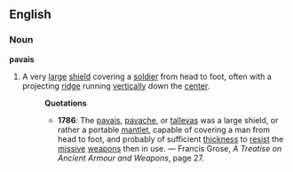 ==English==
===Noun===
'''pavais'''
# A very [[large]] [[shield]] covering a [[soldier]] from head to foot, often with a projecting [[ridge]] running [[vertically]] down the [[center]]. 
#:'''Quotations'''
#:*'''1786''': The [[pavais]], [[pavache]], or [[tallevas]] was a large shield, or rather a portable [[mantlet]], capable  of covering a man from head to foot, and probably of sufficient [[thickness]] to [[resist]] the [[missive]] [[weapon]]s then in use. &mdash; Francis Grose, ''A Treatise on Ancient Armour and Weapons'', page 27.